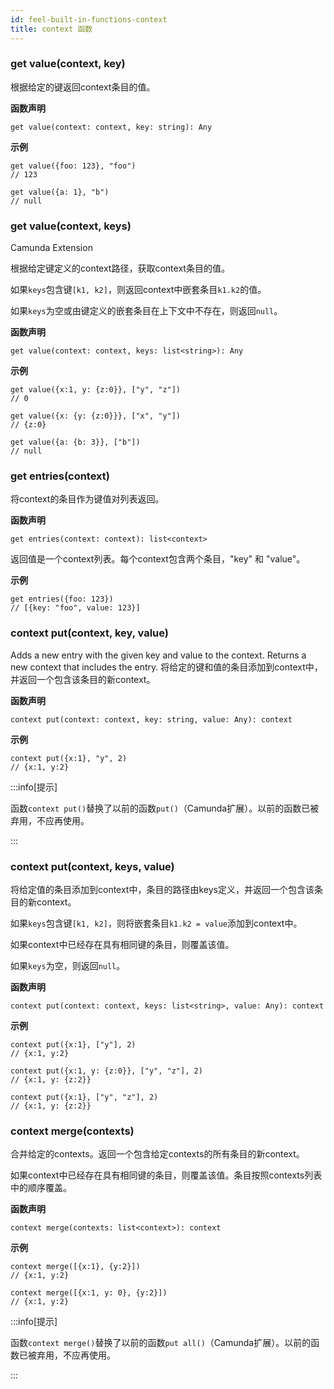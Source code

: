 ```yaml
---
id: feel-built-in-functions-context
title: context 函数
---
```


### get value(context, key)

根据给定的键返回context条目的值。


**函数声明**

```
get value(context: context, key: string): Any
```

**示例**

```
get value({foo: 123}, "foo")
// 123

get value({a: 1}, "b")
// null
```

### get value(context, keys)

<Highlight color="#c54302">Camunda Extension</Highlight>

根据给定键定义的context路径，获取context条目的值。

如果`keys`包含键`[k1, k2]`，则返回context中嵌套条目`k1.k2`的值。

如果`keys`为空或由键定义的嵌套条目在上下文中不存在，则返回`null`。

**函数声明**

```
get value(context: context, keys: list<string>): Any
```

**示例**

```
get value({x:1, y: {z:0}}, ["y", "z"])
// 0

get value({x: {y: {z:0}}}, ["x", "y"])
// {z:0}

get value({a: {b: 3}}, ["b"])
// null
```

### get entries(context)

将context的条目作为键值对列表返回。

**函数声明**

```
get entries(context: context): list<context>
```

返回值是一个context列表。每个context包含两个条目，"key" 和 "value"。

**示例**

```
get entries({foo: 123})
// [{key: "foo", value: 123}]
```

### context put(context, key, value)

Adds a new entry with the given key and value to the context. Returns a new context that includes the entry.
将给定的键和值的条目添加到context中，并返回一个包含该条目的新context。

**函数声明**

```
context put(context: context, key: string, value: Any): context
```

**示例**

```
context put({x:1}, "y", 2)
// {x:1, y:2}
```

:::info[提示]

函数`context put()`替换了以前的函数`put()`（Camunda扩展）。以前的函数已被弃用，不应再使用。

:::

### context put(context, keys, value)

将给定值的条目添加到context中，条目的路径由keys定义，并返回一个包含该条目的新context。

如果`keys`包含键`[k1, k2]`，则将嵌套条目`k1.k2 = value`添加到context中。

如果context中已经存在具有相同键的条目，则覆盖该值。

如果`keys`为空，则返回`null`。

**函数声明**

```
context put(context: context, keys: list<string>, value: Any): context
```

**示例**

```
context put({x:1}, ["y"], 2)
// {x:1, y:2}

context put({x:1, y: {z:0}}, ["y", "z"], 2)
// {x:1, y: {z:2}}

context put({x:1}, ["y", "z"], 2)
// {x:1, y: {z:2}}
```

### context merge(contexts)

合并给定的contexts。返回一个包含给定contexts的所有条目的新context。

如果context中已经存在具有相同键的条目，则覆盖该值。条目按照contexts列表中的顺序覆盖。

**函数声明**

```
context merge(contexts: list<context>): context
```

**示例**

```
context merge([{x:1}, {y:2}])
// {x:1, y:2}

context merge([{x:1, y: 0}, {y:2}])
// {x:1, y:2}
```

:::info[提示]

函数`context merge()`替换了以前的函数`put all()`（Camunda扩展）。以前的函数已被弃用，不应再使用。

:::
